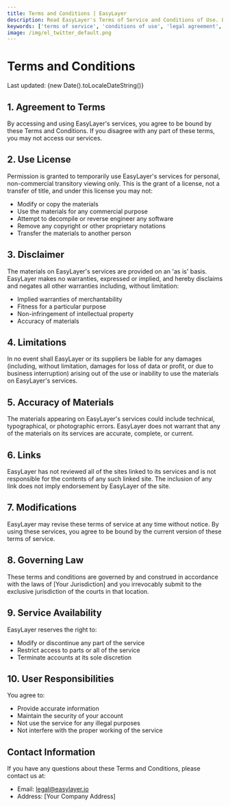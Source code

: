 ```yaml
---
title: Terms and Conditions | EasyLayer
description: Read EasyLayer's Terms of Service and Conditions of Use. Learn about our service terms, user responsibilities, and legal agreements.
keywords: ['terms of service', 'conditions of use', 'legal agreement', 'service terms', 'user agreement', 'EasyLayer terms']
image: /img/el_twitter_default.png
---
```


# Terms and Conditions

Last updated: {new Date().toLocaleDateString()}

## 1. Agreement to Terms

By accessing and using EasyLayer's services, you agree to be bound by these Terms and Conditions. If you disagree with any part of these terms, you may not access our services.

## 2. Use License

Permission is granted to temporarily use EasyLayer's services for personal, non-commercial transitory viewing only. This is the grant of a license, not a transfer of title, and under this license you may not:

- Modify or copy the materials
- Use the materials for any commercial purpose
- Attempt to decompile or reverse engineer any software
- Remove any copyright or other proprietary notations
- Transfer the materials to another person

## 3. Disclaimer

The materials on EasyLayer's services are provided on an 'as is' basis. EasyLayer makes no warranties, expressed or implied, and hereby disclaims and negates all other warranties including, without limitation:

- Implied warranties of merchantability
- Fitness for a particular purpose
- Non-infringement of intellectual property
- Accuracy of materials

## 4. Limitations

In no event shall EasyLayer or its suppliers be liable for any damages (including, without limitation, damages for loss of data or profit, or due to business interruption) arising out of the use or inability to use the materials on EasyLayer's services.

## 5. Accuracy of Materials

The materials appearing on EasyLayer's services could include technical, typographical, or photographic errors. EasyLayer does not warrant that any of the materials on its services are accurate, complete, or current.

## 6. Links

EasyLayer has not reviewed all of the sites linked to its services and is not responsible for the contents of any such linked site. The inclusion of any link does not imply endorsement by EasyLayer of the site.

## 7. Modifications

EasyLayer may revise these terms of service at any time without notice. By using these services, you agree to be bound by the current version of these terms of service.

## 8. Governing Law

These terms and conditions are governed by and construed in accordance with the laws of [Your Jurisdiction] and you irrevocably submit to the exclusive jurisdiction of the courts in that location.

## 9. Service Availability

EasyLayer reserves the right to:
- Modify or discontinue any part of the service
- Restrict access to parts or all of the service
- Terminate accounts at its sole discretion

## 10. User Responsibilities

You agree to:
- Provide accurate information
- Maintain the security of your account
- Not use the service for any illegal purposes
- Not interfere with the proper working of the service

## Contact Information

If you have any questions about these Terms and Conditions, please contact us at:
- Email: legal@easylayer.io
- Address: [Your Company Address] 